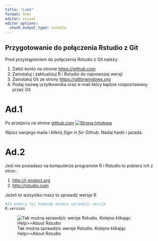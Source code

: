 ```yaml
---
title: "Lab6"
format: html
editor: visual
editor_options: 
  chunk_output_type: console
---
```


## Przygotowanie do połączenia Rstudio z Git

Pred przystąpieniem do połączenia Rstudio z Git należy:

1.  Załóż konto na stronie <https://github.com>
2.  Zainstaluj i zaktualizuj R i Rstudio do najnowszej wersji
3.  Zainstaluj Git ze strony <https://gitforwindows.org>
4.  Podaj nazwę urzytkownika oraz e-mail który będzie rozpoznawany przez Git

# Ad.1

Po przejściu na strone [github.com](https://github.com) [![Strona tytułowa](Figs/github.png)](https://github.com)

Wpisz swojego maila i kliknij *Sign in for Github.* Nadaj hasło i jazada.

# Ad.2

Jeśi nie posiadasz na komputerze programów R i Rstudio to pobierz ich z stron :

1.  <http://r-project.org>
2.  <http://rstudio.com>

Jeżeli to wzsystko masz to sprawdż wersje R

```r
#Za pomocą tej komendy możesz sprawdzic wersje
R.version
```

![Tak można sprawdzic wersje Rstudio. Kolejno klikając Help\>\>About Rstudio](Figs/rstudio.png)
